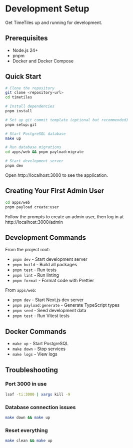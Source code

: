 # Development Setup

Get TimeTiles up and running for development.

## Prerequisites

- Node.js 24+
- pnpm
- Docker and Docker Compose

## Quick Start

```bash
# Clone the repository
git clone <repository-url>
cd timetiles

# Install dependencies
pnpm install

# Set up git commit template (optional but recommended)
pnpm setup:git

# Start PostgreSQL database
make up

# Run database migrations
cd apps/web && pnpm payload:migrate

# Start development server
pnpm dev
```

Open http://localhost:3000 to see the application.

## Creating Your First Admin User

```bash
cd apps/web
pnpm payload create:user
```

Follow the prompts to create an admin user, then log in at http://localhost:3000/admin

## Development Commands

From the project root:

- `pnpm dev` - Start development server
- `pnpm build` - Build all packages
- `pnpm test` - Run tests
- `pnpm lint` - Run linting
- `pnpm format` - Format code with Prettier

From `apps/web`:

- `pnpm dev` - Start Next.js dev server
- `pnpm payload:generate` - Generate TypeScript types
- `pnpm seed` - Seed development data
- `pnpm test` - Run Vitest tests

## Docker Commands

- `make up` - Start PostgreSQL
- `make down` - Stop services
- `make logs` - View logs

## Troubleshooting

### Port 3000 in use

```bash
lsof -ti:3000 | xargs kill -9
```

### Database connection issues

```bash
make down && make up
```

### Reset everything

```bash
make clean && make up
```
